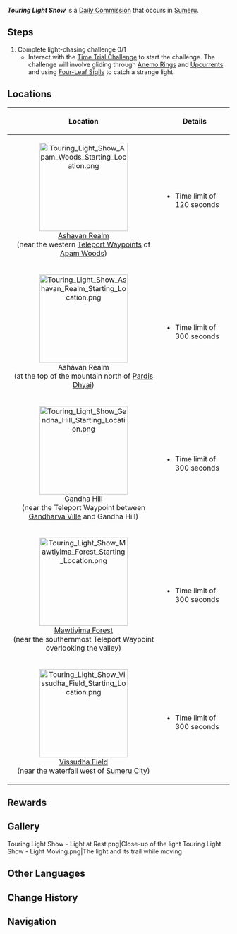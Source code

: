 {{Quest Infobox
|type          = Commission
|image         = Commission Touring Light Show.png
|summary       = Catch up with and touch the strange light within the time limit.
|startLocation = [[Ashavan Realm]], [[Sumeru]]
|startLocation2 = [[Gandha Hill]], Sumeru
|startLocation3 = [[Mawtiyima Forest]], Sumeru
|startLocation4 = [[Vissudha Field]], Sumeru
|region        = Sumeru
|other         = *AR-Dependent Rewards
|characters    = Traveler
}}
'''''Touring Light Show''''' is a [[Daily Commission]] that occurs in [[Sumeru]].
==Steps==
{{Quest Description|A strange light has appeared out in the wild. Catch up with it, and you may yet net yourself some unexpected rewards...}}
# Complete light-chasing challenge 0/1
#* Interact with the [[Time Trial Challenge]] to start the challenge. The challenge will involve gliding through [[Anemo Ring]]s and [[Upcurrent]]s and using [[Four-Leaf Sigil]]s to catch a strange light.

==Locations==
{| class="wikitable"
!Location||Details
|-
|<center>[[File:Touring Light Show Apam Woods Starting Location.png|200px]]<br />[[Ashavan Realm]]<br />(near the western [[Teleport Waypoint]]s of [[Apam Woods]])</center>||
* Time limit of 120 seconds
|-
|<center>[[File:Touring Light Show Ashavan Realm Starting Location.png|200px]]<br />Ashavan Realm<br />(at the top of the mountain north of [[Pardis Dhyai]])</center>||
* Time limit of 300 seconds
|-
|<center>[[File:Touring Light Show Gandha Hill Starting Location.png|200px]]<br />[[Gandha Hill]]<br />(near the Teleport Waypoint between [[Gandharva Ville]] and Gandha Hill)</center>||
* Time limit of 300 seconds
|-
|<center>[[File:Touring Light Show Mawtiyima Forest Starting Location.png|200px]]<br />[[Mawtiyima Forest]]<br />(near the southernmost Teleport Waypoint overlooking the valley)</center>||
* Time limit of 300 seconds
|-
|<center>[[File:Touring Light Show Vissudha Field Starting Location.png|200px]]<br />[[Vissudha Field]]<br />(near the waterfall west of [[Sumeru City]])</center>||
* Time limit of 300 seconds
|}

==Rewards==
{{Commission Rewards|full}}

==Gallery==
<gallery>
Touring Light Show - Light at Rest.png|Close-up of the light
Touring Light Show - Light Moving.png|The light and its trail while moving
</gallery>

==Other Languages==
{{Other Languages
|en      = Touring Light Show
|zhs     = 游光示现
|zhs_rm  = Yóu Guāng Shì Xiàn
|zht     = 遊光示現
|zht_rm  = Yóu Guāng Shì Xiàn
|zh_tl   = 
|ja      = 遊光示現
|ja_rm   = Yuukoujigen
|ja_tl   = Lighshow Manifestation
|ko      = 떠도는 빛 시현
|ko_rm   = Tteodoneun Bit Sihyeon
|ko_tl   = Wandering Light Revelation
|es      = Manifestación lumínica
|es_tl   = Luminic Manifestation
|fr      = Spectacle lumineux
|fr_tl   = Light Show
|ru      = Появление блуждающего огонька
|ru_tl   = Appearance of Wandering Spark
|th      = การแสดงแสงไฟพเนจร
|th_rm   = 
|th_tl   = 
|vi      = Hóa Thân Ánh Sáng
|vi_tl   = 
|de      = Das Erscheinen eines schwebenden Lichts
|de_tl   = The Appearance of a Levitating Light
|id      = Pertunjukan Cahaya
|id_tl   = Light Show
|pt      = Espetáculo de Luzes
|pt_tl   = 
|tr      = Gezgin Işık Gösterisi
|tr_tl   = 
|it      = Spettacolo di luci itinerante
|it_tl   = Touring Light Show
}}

==Change History==
{{Change History|3.0}}

==Navigation==
{{Commission Navbox|Basic}}